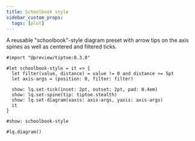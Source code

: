 ```yaml
---
title: Schoolbook style
sidebar_custom_props:
  tags: [plot]
---
```


A reusable "schoolbook"-style diagram preset with arrow tips on the axis spines as well as centered and filtered ticks. 

```example
#import "@preview/tiptoe:0.3.0"

#let schoolbook-style = it => {
  let filter(value, distance) = value != 0 and distance >= 5pt
  let axis-args = (position: 0, filter: filter)
  
  show: lq.set-tick(inset: 2pt, outset: 2pt, pad: 0.4em)
  show: lq.set-spine(tip: tiptoe.stealth)
  show: lq.set-diagram(xaxis: axis-args, yaxis: axis-args)
  it
}

#show: schoolbook-style

#lq.diagram()
```
